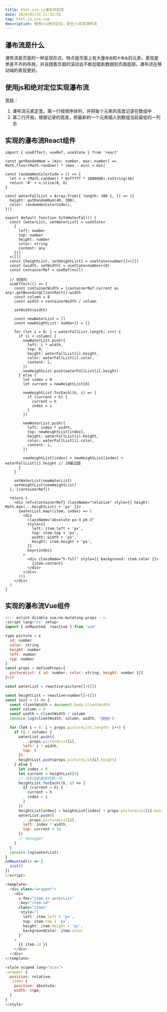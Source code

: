 ```yaml
---
title: html-css-js瀑布流实现
date: 2024/01/31 21:32:55
tag: html,js,css,vue
description: 使用css绝对定位，配合js实现瀑布流
---
```


## 瀑布流是什么
瀑布流是页面的一种呈现形式，特点是页面上有大量`等宽`和`不等高`的元素，表现是参差不齐的布局，并且随着页面的滚动会不断加载新数据到页面底部。瀑布流在移动端的表现更好。

## 使用js和绝对定位实现瀑布流

思路：
1. 瀑布流元素定宽，第一行按顺序排列，并把每个元素的高度记录在数组中
2. 第二行开始，根据记录的高度，把最新的一个元素插入到数组当前最低的一列去

## 实现的瀑布流React组件

```tsx
import { useEffect, useRef, useState } from 'react'

const getRandomNum = (min: number, max: number) => Math.floor(Math.random() * (max - min) + min)

const randomHexColorCode = () => {
  let n = (Math.random() * 0xfffff * 1000000).toString(16)
  return '#' + n.slice(0, 6)
}

const waterFallList = Array.from({ length: 100 }, () => ({
  height: getRandomNum(40, 300),
  color: randomHexColorCode(),
}))

export default function SiteWaterFall() {
  const [waterList, setWaterList] = useState<
    {
      left: number
      top: number
      height: number
      color: string
      content: any
    }[]
  >([])
  const [heightList, setHeightList] = useState<number[]>([])
  const [width, setWidth] = useState<number>(0)
  const containerRef = useRef(null)

  // 初始化
  useEffect(() => {
    const containerWidth = (containerRef.current as any).getBoundingClientRect().width
    const column = 8
    const width = containerWidth / column

    setWidth(width)

    const newWaterList = []
    const newHeightList: number[] = []

    for (let i = 0; i < waterFallList.length; i++) {
      if (i < column) {
        newWaterList.push({
          left: i * width,
          top: 0,
          height: waterFallList[i].height,
          color: waterFallList[i].color,
          content: i,
        })
        newHeightList.push(waterFallList[i].height)
      } else {
        let index = 0
        let current = newHeightList[0]

        newHeightList.forEach((h, i) => {
          if (current > h) {
            current = h
            index = i
          }
        })

        newWaterList.push({
          left: index * width,
          top: newHeightList[index],
          height: waterFallList[i].height,
          color: waterFallList[i].color,
          content: i,
        })

        newHeightList[index] = newHeightList[index] + waterFallList[i].height // 10是边距
      }
    }

    setWaterList(newWaterList)
    setHeightList(newHeightList)
  }, [containerRef])

  return (
    <div ref={containerRef} className="relative" style={{ height: Math.max(...heightList) + 'px' }}>
      {waterList.map((item, index) => (
        <div
          className="absolute px-3 pb-3"
          style={{
            left: item.left + 'px',
            top: item.top + 'px',
            width: width + 'px',
            height: item.height + 'px',
          }}
          key={index}
        >
          <div className="h-full" style={{ background: item.color }}>
            {item.content}
          </div>
        </div>
      ))}
    </div>
  )
}
```


## 实现的瀑布流Vue组件
``` js
<!-- eslint-disable vue/no-mutating-props -->
<script lang="ts" setup>
import { onMounted, reactive } from 'vue'

type picture = {
  id: number
  color: string
  height: number
  left: number
  top: number
}
const props = defineProps<{
  pictureList: { id: number; color: string; height: number }[]
}>()

const waterList = reactive<picture[]>([])

const heightList = reactive<number[]>([])
const init = () => {
  const clientWidth = document.body.clientWidth
  const column = 8
  const width = clientWidth / column
  console.log(clientWidth, column, width, '@@@@')

  for (let i = 0; i < props.pictureList.length; i++) {
    if (i < column) {
      waterList.push({
        ...props.pictureList[i],
        left: i * width,
        top: 0
      })
      heightList.push(props.pictureList[i].height)
    } else {
      let index = 0
      let current = heightList[0]
      // 找到当前最短的那一项
      heightList.forEach((h, i) => {
        if (current > h) {
          current = h
          index = i
        }
      })
      heightList[index] = heightList[index] + props.pictureList[i].height + 20
      waterList.push({
        ...props.pictureList[i],
        left: index * width,
        top: current + 20
      })
      // debugger
    }
  }
  console.log(waterList)
}
onMounted(() => {
  init()
})
</script>

<template>
  <div class="wrapper">
    <div
      v-for="item in waterList"
      :key="item.id"
      class="items"
      :style="{
        left: item.left + 'px',
        top: item.top + 'px',
        height: item.height + 'px',
        backgroundColor: item.color
      }"
    >
      {{ item.id }}
    </div>
  </div>
</template>

<style scoped lang="scss">
.wrapper {
  position: relative;
  .items {
    position: absolute;
    width: 80px;
  }
}
</style>
```